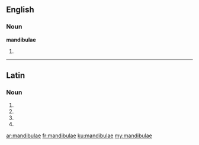 ==English==

===Noun===
'''mandibulae'''

# {{plural of|mandibula}}

----

==Latin==

===Noun===
{{la-noun-form|mandibulae}}

# {{inflection of|[[mandibula#Latin|mandibula]]||nom|p|lang=la}}
# {{inflection of|[[mandibula#Latin|mandibula]]||gen|s|lang=la}}
# {{inflection of|[[mandibula#Latin|mandibula]]||dat|s|lang=la}}
# {{inflection of|[[mandibula#Latin|mandibula]]||voc|p|lang=la}}

[[ar:mandibulae]]
[[fr:mandibulae]]
[[ku:mandibulae]]
[[my:mandibulae]]